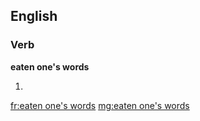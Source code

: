 ==English==

===Verb===
'''eaten one's words'''

# {{past participle of|eat one's words|lang=en}}

[[fr:eaten one's words]]
[[mg:eaten one's words]]
